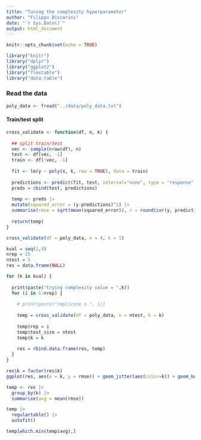 ```yaml
---
title: "Tuning the complexity hyperparameter"
author: "Filippo Biscarini"
date: "`r Sys.Date()`"
output: html_document
---
```


```r
knitr::opts_chunk$set(echo = TRUE)

library("knitr")
library("dplyr")
library("ggplot2")
library("flextable")
library("data.table")
```

### Read the data

```r
poly_data <- fread("../data/poly_data.txt")
```

#### Train/test split

```r

cross_validate <- function(df, n, k) {
  
  ## split train/test
  vec <- sample(nrow(df), n)
  test <- df[vec, -1]
  train <- df[!vec, -1]
  
  fit <- lm(y ~ poly(x, k, raw = TRUE), data = train)
  
  predictions <- predict(fit, test, interval="none", type = "response", na.action=na.pass)
  preds = cbind(test, predictions)
  
  temp <- preds |>
  mutate(squared_error = (y-predictions)^2) |>
  summarise(rmse = sqrt(mean(squared_error)), r = round(cor(y, predictions, method = "pearson"),3), pct_error = 100*rmse/abs(mean(train$y)))
  
  return(temp)
}
```


```r
cross_validate(df = poly_data, n = 4, k = 1)
```

```r
kval = seq(1,8)
nrep = 25
ntest = 5
res = data.frame(NULL)

for (k in kval) {
  
  print(paste("trying complexity value = ",k))
  for (i in 1:nrep) {
    
    # print(paste("replicate n.", i))
  
    temp = cross_validate(df = poly_data, n = ntest, k = k)
  
    temp$rep = i
    temp$test_size = ntest
    temp$k = k
  
    res = rbind.data.frame(res, temp)
  }
}

```

```r
res$k = factor(res$k)
ggplot(res, aes(x = k, y = rmse)) + geom_jitter(aes(color=k)) + geom_boxplot(aes(color=k))
```

```r
temp <- res |>
  group_by(k) |>
  summarise(avg = mean(rmse))

temp |>
  regulartable() |>
  autofit()
```

```r
temp[which.min(temp$avg),]
```

